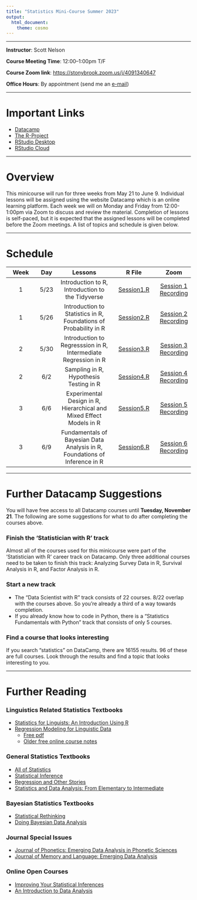 ```yaml
---
title: "Statistics Mini-Course Summer 2023"
output: 
  html_document: 
    theme: cosmo
---
```

***

**Instructor**: Scott Nelson

**Course Meeting Time**: 12:00--1:00pm T/F

**Course Zoom link**: [https://stonybrook.zoom.us/j/4091340647](https://stonybrook.zoom.us/j/4091340647)

**Office Hours**: By appointment (send me an [e-mail]((mailto:scott.nelson@stonybrook.edu)))

***

# Important Links

- [Datacamp](https://www.datacamp.com)
- [The R-Project](https://www.r-project.org)
- [RStudio Desktop](https://posit.co/download/rstudio-desktop/)
- [RStudio Cloud](https://login.rstudio.cloud)


***

# Overview

This minicourse will run for three weeks from May 21 to June 9. Individual lessons will be assigned using the website Datacamp which is an online learning platform. Each week we will on Monday and Friday from 12:00-1:00pm via Zoom to discuss and review the material. Completion of lessons is self-paced, but it is expected that the assigned lessons will be completed before the Zoom meetings. A list of topics and schedule is given below.


***

# Schedule
|Week|Day|Lessons|R File|Zoom
|:--:|:-:|:-----:|:----:|:--:
|1|5/23|Introduction to R, Introduction to the Tidyverse|[Session1.R](files/StatsSU23/Session1.R)|[Session 1 Recording](https://stonybrook.zoom.us/rec/share/tBEX4MqYbH5V5AOCUzRzxRUQH4zJIyIiR187NpxXevcYEOdnAXyIJL1HcHTZ0COm.qOf-I0cJziGViGoS?startTime=1684857888000)
|1|5/26|Introduction to Statistics in R, Foundations of Probability in R| [Session2.R](files/StatsSU23/Session2.R)|[Session 2 Recording](https://stonybrook.zoom.us/rec/share/g0GKboAFb7nJL8TQ42yLA13rPrU_GdvyYGfPzAXUBZ9nvlx3U4pPAyH1Xd-_UhWt.GOPOoQV6mxcX8yYl?startTime=1685117093000)
|2|5/30|Introduction to Regresssion in R, Intermediate Regression in R|[Session3.R](files/StatsSU23/Session3.R)|[Session 3 Recording](https://stonybrook.zoom.us/rec/share/q0vf_4gGgdQ9CtP1uwm8WINEvqIbrQcramp0e39Ui9iFSfN3yIVQZUdHu-cGfttk.8P_Wsk3fHgV0H-yX)
|2|6/2|Sampling in R, Hypothesis Testing in R|[Session4.R](files/StatsSU23/Session4.R)|[Session 4 Recording](https://stonybrook.zoom.us/rec/share/hPU5BWDnanx-wZg2jHuyU_Wy9oyZY0TdTQu90BZsFydDFnrbcXpg7IXAdNAYwKtq.kppTqOISmSs-_v1d)
|3|6/6|Experimental Design in R, Hierarchical and Mixed Effect Models in R|[Session5.R](files/StatsSU23/Session5.R)|[Session 5 Recording](https://stonybrook.zoom.us/rec/share/U95gi4bwGa6bSTzl4KZYpwMFzIdfQ7yS16Lo8nxCIrehige6EwEBqeV5bL2YwLpf.MqiKxEOMWuwWI49J)
|3|6/9|Fundamentals of Bayesian Data Analysis in R, Foundations of Inference in R|[Session6.R](files/StatsSU23/Session6.R)|[Session 6 Recording](https://stonybrook.zoom.us/rec/share/qlaMXDLRSoezfuEcwAZW8L5RHlec1DVuSuY21sCFnOgs4CakhdU2h6oLM_3DDFKA.hCDmNuBbWPX5h-i0)

***

# Further Datacamp Suggestions

You will have free access to all Datacamp courses until **Tuesday, November 21**. The following are some suggestions for what to do after completing the courses above.

### Finish the 'Statistician with R' track 

Almost all of the courses used for this minicourse were part of the 'Statistician with R' career track on Datacamp. Only three additional courses need to be taken to finish this track: Analyzing Survey Data in R, Survival Analysis in R, and Factor Analysis in R.

### Start a new track 

- The "Data Scientist with R" track consists of 22 courses. 8/22 overlap with the courses above. So you're already a third of a way towards completion. 
- If you already know how to code in Python, there is a "Statistics Fundamentals with Python" track that consists of only 5 courses. 

### Find a course that looks interesting

If you search "statistics" on DataCamp, there are 16155 results. 96 of these are full courses. Look through the results and find a topic that looks interesting to you.

***

# Further Reading

### Linguistics Related Statistics Textbooks

- [Statistics for Linguists: An Introduction Using R](https://www.routledge.com/Statistics-for-Linguists-An-Introduction-Using-R/Winter/p/book/9781138056091)
- [Regression Modeling for Linguistic Data](https://mitpress.mit.edu/9780262045483/regression-modeling-for-linguistic-data/)
  - [Free pdf](https://osf.io/3827m)
  - [Older free online course notes](http://people.linguistics.mcgill.ca/~morgan/qmld-book/)
  
### General Statistics Textbooks

- [All of Statistics](https://link.springer.com/book/10.1007/978-0-387-21736-9)
- [Statistical Inference](https://www.cengage.com/c/statistical-inference-2e-casella/9780534243128/)
- [Regression and Other Stories](https://www.cambridge.org/highereducation/books/regression-and-other-stories/DD20DD6C9057118581076E54E40C372C#overview)
- [Statistics and Data Analysis: From Elementary to Intermediate](https://www.pearson.com/en-us/subject-catalog/p/statistics-and-data-analysis-from-elementary-to-intermediate/P200000006374/9780137444267)

### Bayesian Statistics Textbooks

- [Statistical Rethinking](https://www.routledge.com/Statistical-Rethinking-A-Bayesian-Course-with-Examples-in-R-and-STAN/McElreath/p/book/9780367139919)
- [Doing Bayesian Data Analysis](https://www.elsevier.com/books/doing-bayesian-data-analysis/kruschke/978-0-12-405888-0)

### Journal Special Issues

- [Journal of Phonetics: Emerging Data Analysis in Phonetic Sciences](https://www.sciencedirect.com/journal/journal-of-phonetics/special-issue/10357FT5MD0)
- [Journal of Memory and Language: Emerging Data Analysis](https://www.sciencedirect.com/journal/journal-of-memory-and-language/vol/59/issue/4)

### Online Open Courses

- [Improving Your Statistical Inferences](https://lakens.github.io/statistical_inferences/)
- [An Introduction to Data Analysis](https://michael-franke.github.io/intro-data-analysis/index.html)